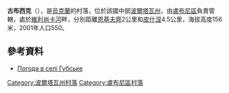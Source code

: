 {{coord|50|6|2|N|32|49|49|E|scale:100000_region:UA|display=title}}

'''古布西克'''（{{lang-uk|Губське}}），是[[烏克蘭|烏克蘭]]的村落，位於該國中部[[波爾塔瓦州|波爾塔瓦州]]，由[[盧布尼區|盧布尼區]]負責管轄，處於[[維利尚卡河_(烏代河支流)|維利尚卡河]]畔，分別距離[[恩基夫齊|恩基夫齊]]2公里和[[皮什涅_(盧布尼區)|皮什涅]]4.5公里，海拔高度156米，2001年人口550。

==參考資料==
* [http://weather.in.ua/ua/poltavskaja/6138 Погода в селі Губське] {{Wayback|url=http://weather.in.ua/ua/poltavskaja/6138 |date=20111219203048 }}

{{DEFAULTSORT:Губське}}
[[Category:波爾塔瓦州村落|Category:波爾塔瓦州村落]]
[[Category:盧布尼區村落|Category:盧布尼區村落]]


{{Poltava-geo-stub}}